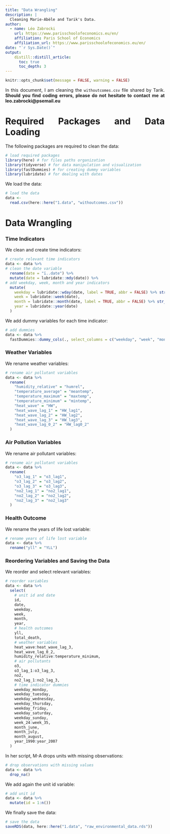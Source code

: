 ```yaml
---
title: "Data Wrangling"
description: |
  Cleaning Marie-Abèle and Tarik's Data.
author:
  - name: Léo Zabrocki 
    url: https://www.parisschoolofeconomics.eu/en/
    affiliation: Paris School of Economics
    affiliation_url: https://www.parisschoolofeconomics.eu/en/
date: "`r Sys.Date()`"
output: 
    distill::distill_article:
      toc: true
      toc_depth: 3
---
```


<style>
body {
text-align: justify}
</style>

```r
knitr::opts_chunk$set(message = FALSE, warning = FALSE)
```

In this document, I am cleaning the `withoutcomes.csv` file shared by Tarik. **Should you find coding errors, please do not hesitate to contact me at leo.zabrocki@psemail.eu**

# Required Packages and Data Loading

The following packages are required to clean the data:

```r
# load required packages
library(here) # for files paths organization
library(tidyverse) # for data manipulation and visualization
library(fastDummies) # for creating dummy variables
library(lubridate) # for dealing with dates
```

We load the data:

```r
# load the data
data <-
  read.csv(here::here("1.data", "withoutcomes.csv"))
```

# Data Wrangling

### Time Indicators

We clean and create time indicators:

```r
# create relevant time indicators
data <- data %>%
# clean the date variable
  rename(date = "ï..date") %>%
  mutate(date = lubridate::mdy(date)) %>%
# add weekday, week, month and year indicators
  mutate(
    weekday = lubridate::wday(date, label = TRUE, abbr = FALSE) %>% str_to_lower(.),
    week = lubridate::week(date),
    month = lubridate::month(date, label = TRUE, abbr = FALSE) %>% str_to_lower(.),
    year = lubridate::year(date)
  )
```

We add dummy variables for each time indicator:

```r
# add dummies
data <- data %>%
  fastDummies::dummy_cols(., select_columns = c("weekday", "week", "month", "year"))
```


### Weather Variables

We rename weather variables:

```r
# rename air pollutant variables
data <- data %>%
  rename(
    "humidity_relative" = "humrel",
    "temperature_average" = "meantemp",
    "temperature_maximum" = "maxtemp",
    "temperature_minimum" = "mintemp",
    "heat_wave" = "HW",
    "heat_wave_lag_1" = "HW_lag1",
    "heat_wave_lag_2" = "HW_lag2",
    "heat_wave_lag_3" = "HW_lag3",
    "heat_wave_lag_0_2" = "HW_lag0_2"
  )
```

### Air Pollution Variables

We rename air pollutant variables:

```r
# rename air pollutant variables
data <- data %>%
  rename(
    "o3_lag_1" = "o3_lag1",
    "o3_lag_2" = "o3_lag2",
    "o3_lag_3" = "o3_lag3",
    "no2_lag_1" = "no2_lag1",
    "no2_lag_2" = "no2_lag2",
    "no2_lag_3" = "no2_lag3"
  )
```    
    
### Health Outcome

We rename the years of life lost variable:

```r
# rename years of life lost variable
data <- data %>%
  rename("yll" = "YLL")
```    

### Reordering Variables and Saving the Data

We reorder and select relevant variables:

```r
# reorder variables
data <- data %>%
  select(
    # unit id and date
    id,
    date,
    weekday,
    week,
    month,
    year,
    # health outcomes
    yll,
    total_death,
    # weather variables
    heat_wave:heat_wave_lag_3,
    heat_wave_lag_0_2,
    humidity_relative:temperature_minimum,
    # air pollutants
    o3,
    o3_lag_1:o3_lag_3,
    no2,
    no2_lag_1:no2_lag_3,
    # time indicator dummies
    weekday_monday,
    weekday_tuesday,
    weekday_wednesday,
    weekday_thursday,
    weekday_friday,
    weekday_saturday,
    weekday_sunday,
    week_24:week_35,
    month_june,
    month_july,
    month_august,
    year_1990:year_2007
  )
```    

In her script, M-A drops units with missing observations:

```r
# drop observations with missing values
data <- data %>%
  drop_na()
```    

We add again the unit id variable:

```r
# add unit id
data <- data %>%
  mutate(id = 1:n())
```

We finally save the data:

```r
# save the data
saveRDS(data, here::here("1.data", "raw_environmental_data.rds"))
```    














